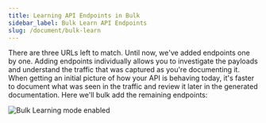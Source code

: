 ```yaml
---
title: Learning API Endpoints in Bulk
sidebar_label: Bulk Learn API Endpoints
slug: /document/bulk-learn
---
```


There are three URLs left to match. Until now, we've added endpoints one by one. Adding endpoints individually allows you to investigate the payloads and understand the traffic that was captured as you're documenting it. When getting an initial picture of how your API is behaving today, it's faster to document what was seen in the traffic and review it later in the generated documentation. Here we'll bulk add the remaining endpoints:

<Paper elevation={3}>

![Bulk Learning mode enabled](/img/docs/bulk-mode.png)

</Paper>
